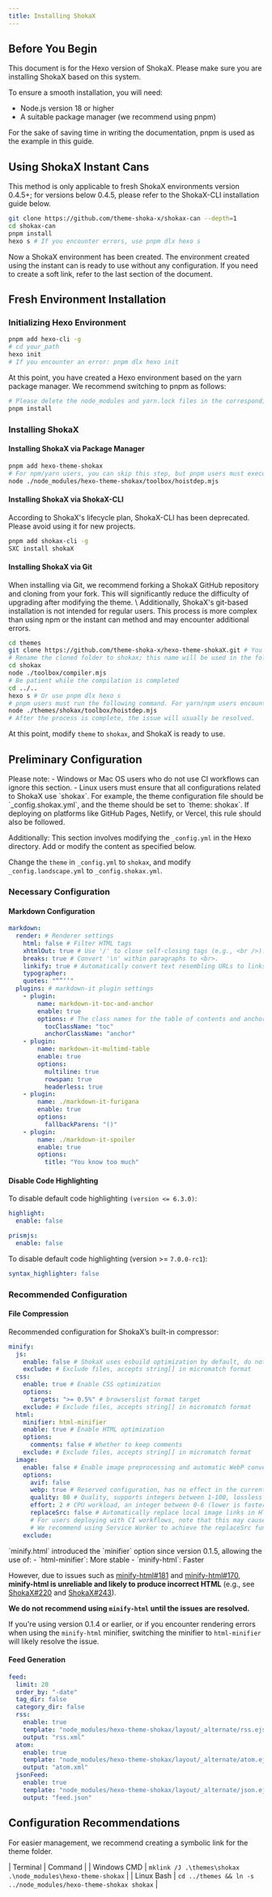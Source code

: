 ```yaml
---
title: Installing ShokaX
---
```



## Before You Begin
This document is for the Hexo version of ShokaX. Please make sure you are installing ShokaX based on this system.

To ensure a smooth installation, you will need:
- Node.js version 18 or higher
- A suitable package manager (we recommend using pnpm)

For the sake of saving time in writing the documentation, pnpm is used as the example in this guide.

## Using ShokaX Instant Cans
<Aside type="tip">
This method is only applicable to fresh ShokaX environments version 0.4.5+; for versions below 0.4.5, please refer to the ShokaX-CLI installation guide below.
</Aside>

```bash
git clone https://github.com/theme-shoka-x/shokax-can --depth=1
cd shokax-can
pnpm install
hexo s # If you encounter errors, use pnpm dlx hexo s
```
Now a ShokaX environment has been created. The environment created using the instant can is ready to use without any configuration. If you need to create a soft link, refer to the last section of the document.

## Fresh Environment Installation
### Initializing Hexo Environment
```bash
pnpm add hexo-cli -g
# cd your_path
hexo init
# If you encounter an error: pnpm dlx hexo init
```
At this point, you have created a Hexo environment based on the yarn package manager. We recommend switching to pnpm as follows:
```bash
# Please delete the node_modules and yarn.lock files in the corresponding folder
pnpm install
```
### Installing ShokaX
#### Installing ShokaX via Package Manager
```bash
pnpm add hexo-theme-shokax
# For npm/yarn users, you can skip this step, but pnpm users must execute:
node ./node_modules/hexo-theme-shokax/toolbox/hoistdep.mjs
```

#### Installing ShokaX via ShokaX-CLI
<Aside type='caution'>
According to ShokaX's lifecycle plan, ShokaX-CLI has been deprecated. Please avoid using it for new projects.
</Aside>

```bash
pnpm add shokax-cli -g
SXC install shokaX
```

#### Installing ShokaX via Git
<Aside type='tip'>
When installing via Git, we recommend forking a ShokaX GitHub repository and cloning from your fork. This will significantly reduce the difficulty of upgrading after modifying the theme. \
Additionally, ShokaX's git-based installation is not intended for regular users. This process is more complex than using npm or the instant can method and may encounter additional errors.
</Aside>

```bash
cd themes
git clone https://github.com/theme-shoka-x/hexo-theme-shokaX.git # You may replace it with your own project
# Rename the cloned folder to shokax; this name will be used in the following steps
cd shokax
node ./toolbox/compiler.mjs
# Be patient while the compilation is completed
cd ../..
hexo s # Or use pnpm dlx hexo s
# pnpm users must run the following command. For yarn/npm users encountering dependency issues, you can run:
node ./themes/shokax/toolbox/hoistdep.mjs
# After the process is complete, the issue will usually be resolved.
```

At this point, modify `theme` to `shokax`, and ShokaX is ready to use.

## Preliminary Configuration
<Aside type='caution'>
Please note:
- Windows or Mac OS users who do not use CI workflows can ignore this section.
- Linux users must ensure that all configurations related to ShokaX use `shokax`. For example, the theme configuration file should be `_config.shokax.yml`, and the theme should be set to `theme: shokax`. If deploying on platforms like GitHub Pages, Netlify, or Vercel, this rule should also be followed.

Additionally:
This section involves modifying the `_config.yml` in the Hexo directory. Add or modify the content as specified below.
</Aside>

Change the `theme` in `_config.yml` to `shokax`, and modify `_config.landscape.yml` to `_config.shokax.yml`.

### Necessary Configuration
#### Markdown Configuration
```yml
markdown:
  render: # Renderer settings
    html: false # Filter HTML tags
    xhtmlOut: true # Use '/' to close self-closing tags (e.g., <br />).
    breaks: true # Convert '\n' within paragraphs to <br>.
    linkify: true # Automatically convert text resembling URLs to links.
    typographer:
    quotes: "“”‘’"
  plugins: # markdown-it plugin settings
    - plugin:
        name: markdown-it-toc-and-anchor
        enable: true
        options: # The class names for the table of contents and anchors; ShokaX-based themes must use these settings
          tocClassName: "toc"
          anchorClassName: "anchor"
    - plugin:
        name: markdown-it-multimd-table
        enable: true
        options:
          multiline: true
          rowspan: true
          headerless: true
    - plugin:
        name: ./markdown-it-furigana
        enable: true
        options:
          fallbackParens: "()"
    - plugin:
        name: ./markdown-it-spoiler
        enable: true
        options:
          title: "You know too much"
```

#### Disable Code Highlighting

To disable default code highlighting `(version <= 6.3.0)`:

```yaml
highlight:
  enable: false

prismjs:
  enable: false
```

To disable default code highlighting (version >= `7.0.0-rc1`):

```yaml
syntax_highlighter: false
```

### Recommended Configuration
#### File Compression
Recommended configuration for ShokaX’s built-in compressor:
```yml
minify:
  js:
    enable: false # ShokaX uses esbuild optimization by default, do not enable this; other themes may benefit from enabling.
    exclude: # Exclude files, accepts string[] in micromatch format
  css:
    enable: true # Enable CSS optimization
    options:
      targets: ">= 0.5%" # browserslist format target
    exclude: # Exclude files, accepts string[] in micromatch format
  html:
    minifier: html-minifier
    enable: true # Enable HTML optimization
    options:
      comments: false # Whether to keep comments
    exclude: # Exclude files, accepts string[] in micromatch format
  image:
    enable: false # Enable image preprocessing and automatic WebP conversion
    options:
      avif: false
      webp: true # Reserved configuration, has no effect in the current version
      quality: 80 # Quality, supports integers between 1-100, lossless or nearLossless
      effort: 2 # CPU workload, an integer between 0-6 (lower is faster)
      replaceSrc: false # Automatically replace local image links in HTML with WebP links
      # For users deploying with CI workflows, note that this may cause 404 errors for images. If this occurs, please disable it.
      # We recommend using Service Worker to achieve the replaceSrc functionality on the client side, which will enable non-intrusive link replacement.
    exclude:
```

<Aside type="danger">
`minify.html` introduced the `minifier` option since version 0.1.5, allowing the use of:
- `html-minifier`: More stable
- `minify-html`: Faster

However, due to issues such as [minify-html#181](https://github.com/wilsonzlin/minify-html/issues/181) and [minify-html#170](https://github.com/wilsonzlin/minify-html/issues/170), **minify-html is unreliable and likely to produce incorrect HTML** (e.g., see [ShokaX#220](https://github.com/theme-shoka-x/hexo-theme-shokaX/issues/220) and [ShokaX#243](https://github.com/theme-shoka-x/hexo-theme-shokaX/discussions/243)).

**We do not recommend using `minify-html` until the issues are resolved.**

If you're using version 0.1.4 or earlier, or if you encounter rendering errors when using the `minify-html` minifier, switching the minifier to `html-minifier` will likely resolve the issue.
</Aside>

#### Feed Generation

```yml
feed:
  limit: 20
  order_by: "-date"
  tag_dir: false
  category_dir: false
  rss:
    enable: true
    template: "node_modules/hexo-theme-shokax/layout/_alternate/rss.ejs"
    output: "rss.xml"
  atom:
    enable: true
    template: "node_modules/hexo-theme-shokax/layout/_alternate/atom.ejs"
    output: "atom.xml"
  jsonFeed:
    enable: true
    template: "node_modules/hexo-theme-shokax/layout/_alternate/json.ejs"
    output: "feed.json"
```

## Configuration Recommendations

For easier management, we recommend creating a symbolic link for the theme folder.

| Terminal       | Command                                                        |
| Windows CMD | `mklink /J .\themes\shokax .\node_modules\hexo-theme-shokax` |
| Linux Bash  | `cd ../themes && ln -s ../node_modules/hexo-theme-shokax shokax` |